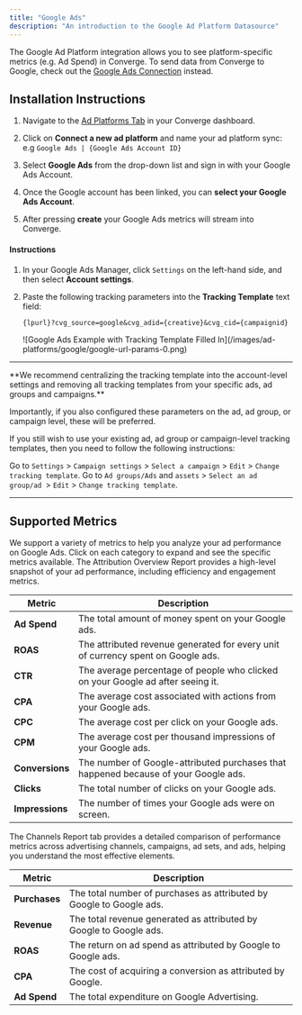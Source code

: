 ```yaml
---
title: "Google Ads"
description: "An introduction to the Google Ad Platform Datasource"
---
```


<Note> The Google Ad Platform integration allows you to see platform-specific metrics (e.g. Ad Spend) in Converge. 
To send data from Converge to Google, check out the [Google Ads Connection](/connections/integrations/google-ads) instead.</Note>

## Installation Instructions

<AccordionGroup >
<Accordion icon="list" title="Installation Instructions">

1. Navigate to the [Ad Platforms Tab](https://app.runconverge.com/-/ad-platforms) in your Converge dashboard.

2. Click on **Connect a new ad platform** and name your ad platform sync: e.g `Google Ads | {Google Ads Account ID}`

3. Select **Google Ads** from the drop-down list and sign in with your Google Ads Account.

4. Once the Google account has been linked, you can **select your Google Ads Account**. 

5. After pressing **create** your Google Ads metrics will stream into Converge.

</Accordion>
<Accordion icon="crosshairs" title="Set up your UTM Tracking Parameters">

#### Instructions 

1. In your Google Ads Manager, click `Settings` on the left-hand side, and then select **Account settings**.

2. Paste the following tracking parameters into the **Tracking Template** text field:
   ```
   {lpurl}?cvg_source=google&cvg_adid={creative}&cvg_cid={campaignid}
   ```
   <Frame>
   ![Google Ads Example with Tracking Template Filled In](/images/ad-platforms/google/google-url-params-0.png)
   </Frame>


---

<Note> 
 **We recommend centralizing the tracking template into the account-level settings and removing all tracking templates from your specific ads, ad groups and campaigns.** 
  
  Importantly, if you also configured these parameters on the ad, ad group, or campaign level, these will be preferred. 
 
 If you still wish to use your existing ad, ad group or campaign-level tracking templates, then you need to follow the following instructions: 
  
  <Accordion title="Set up campaign-level UTM Tracking Parameters"> Go to `Settings` > `Campaign settings` > `Select a campaign` > `Edit` > `Change tracking template`. </Accordion>
   <Accordion title="Set up ad or ad group level UTM Tracking Parameters">  Go to `Ad groups/Ads` and `assets` > `Select an ad group/ad `> `Edit` > `Change tracking template`. </Accordion>
 

</Note>

</Accordion>

</AccordionGroup> 

---

## Supported Metrics

We support a variety of metrics to help you analyze your ad performance on Google Ads. Click on each category to expand and see the specific metrics available.
<AccordionGroup>
<Accordion icon="chart-column" title="Overview Report">
The Attribution Overview Report provides a high-level snapshot of your ad performance, including efficiency and engagement metrics.

| Metric          | Description                                                                         |
| --------------- | ----------------------------------------------------------------------------------- |
| **Ad Spend**    | The total amount of money spent on your Google ads.                                 |
| **ROAS**        | The attributed revenue generated for every unit of currency spent on Google ads.    |
| **CTR**         | The average percentage of people who clicked on your Google ad after seeing it.     |
| **CPA**         | The average cost associated with actions from your Google ads.                      |
| **CPC**         | The average cost per click on your Google ads.                                      |
| **CPM**         | The average cost per thousand impressions of your Google ads.                       |
| **Conversions** | The number of Google-attributed purchases that happened because of your Google ads. |
| **Clicks**      | The total number of clicks on your Google ads.                                      |
| **Impressions** | The number of times your Google ads were on screen.                                 |

</Accordion>

<Accordion icon="network-wired" title="Channels Report">
The Channels Report tab provides a detailed comparison of performance metrics across advertising channels, campaigns, ad sets, and ads, helping you understand the most effective elements.

| Metric        | Description                                                          |
| ------------- | -------------------------------------------------------------------- |
| **Purchases** | The total number of purchases as attributed by Google to Google ads. |
| **Revenue**   | The total revenue generated as attributed by Google to Google ads.   |
| **ROAS**      | The return on ad spend as attributed by Google to Google ads.        |
| **CPA**       | The cost of acquiring a conversion as attributed by Google.          |
| **Ad Spend**  | The total expenditure on Google Advertising.                         |

</Accordion>
</AccordionGroup>